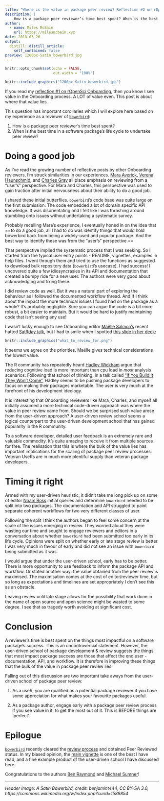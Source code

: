 ```yaml
---
title: "Where is the value in package peer review? Reflection #2 on rOpenSci Onboarding"
description: |
    How is a package peer reviewer’s time best spent? When is the best time in a software package’s life cycle to undertake peer review? A user-driven perspective.
author:
  - name: Miles McBain
    url: https://milesmcbain.xyz
date: 2018-03-26
output:
  distill::distill_article:
    self_contained: false
preview: 1200px-Satin_bowerbird.jpg 
---
```


```r
knitr::opts_chunk$set(echo = FALSE,
                      out.width = "100%")
```

```r
knitr::include_graphics("1200px-Satin_bowerbird.jpg")
```
If you read my [reflection #1 on rOpenSci Onboarding](https://milesmcbain.xyz/ropensci-onboarding1/), then you know I see value in the Onboarding process. A LOT of value even. This post is about where that value lies. 

This question has important corollaries which I will explore here based on my experience as a reviewer of [`bowerbird`](https://ropensci.github.io/bowerbird/index.html):

1. How is a package peer reviewer's time best spent?
2. When is the best time in a software package's life cycle to undertake peer review?


# Doing a good job

As I've read the growing number of reflective posts by other Onboarding reviewers, I'm struck similarities in our experiences. [Mara Averick](https://ropensci.org/blog/2017/08/22/first-package-review/), [Verena Haunschmid](https://ropensci.org/blog/2017/09/08/first-review-experiences/), and [Charles Gray](https://ropensci.org/blog/2018/03/13/ode-to-testing/) all place emphasis on reviewing from a "user's" perspective. For Mara and Charles, this perspective was used to gain traction after initial nervousness about their ability to do a good job.

I shared these initial butterflies. `bowerbird`'s code base was quite large on the first submission. The code embedded a lot of domain specific API knowledge. It was disorientating and I felt like I was thrashing around stumbling onto issues without undertaking a systematic survey.

Probably recalling Mara's experience, I eventually honed in on the idea that ==to do a good job, all I had to do was identify things that would hold bowerbird back from being a widely-used and popular package. And the best way to identify these was from the "user's" perspective.==

That perspective implied the systematic process that I was seeking. So I started from the typical user entry points - README, vignettes, examples in help files. I went through them and tried to use the functions as suggested to download bulk repository data (`bowerbird`'s usecase). I had success! I uncovered quite a few idiosyncrasies in its API and documentation that created a bumpy ride for a new user. The authors were very good about acknowledging and fixing these.

I did review code as well. But it was a natural part of exploring the behaviour as I followed the documented workflow thread. And If I think about the impact the more technical issues I found had on the package as a whole? It's probably negligible. Sure you can argue the code is a bit more robust, a bit easier to maintain. But it would be hard to justify maintaining code that isn't seeing any use!

I wasn't lucky enough to see Onboarding editor [Maëlle Salmon's](https://twitter.com/ma_salmon) recent hatted [SatRday talk](https://www.youtube.com/watch?v=v7yZ8SvKCwU), but I had to smile when I spotted [this slide in her deck](http://www.masalmon.eu/satrday_keynote/slides#21):

```r
knitr::include_graphics("what_to_review_for.png")
```

It seems we agree on the priorities. Maëlle gives technical considerations the lowest value. 

The R community has repeatedly heard [Hadley Wickham](https://twitter.com/hadleywickham) argue that reducing cognitive load is more important than cpu load in *most* analysis scenarios. Following that school of thinking, in a talk called ["If You Build it They Won't Come"](https://twitter.com/jennybryan/status/940701899249954816), Hadley seems to be pushing package developers to focus on making  their packages marketable. The user is very much at the forefront of his development ideology.

It is interesting that Onboarding reviewers like Mara, Charles, and myself all initially assumed a more technical code-driven approach was where the value in peer review came from. Should we be surprised such value arose from the user-driven approach? A user-driven review school seems a logical counterpart to the user-driven development school that has gained popularity in the R community. 

To a software developer, detailed user feedback is an extremely rare and valuable commodity. It's quite amazing to receive it from multiple sources for free. The realisation that this is where the bulk of the value lies has important implications for the scaling of package peer review processes: Veteran UseRs are in much more plentiful supply than veteran package developers.

# Timing it right 

Armed with my user-driven heuristic, it didn't take me long pick up on some of editor [Noam Ross](https://twitter.com/noamross) initial queries and determine  `bowerbird` needed to be split into two packages. The documentation and API struggled to paint separate coherent workflows for two very different classes of user.

Following the split I think the authors began to feel some concern at the scale of the issues emerging in review. They worried aloud they were wasting our time and sought to engage reviewers and editors in a conversation about whether `bowerbird` had been submitted too early in its life cycle. Opinions were split on whether early or late stage review is better. I was very much in favour of early and did not see an issue with `bowerbird` being submitted as it was.

I would argue that under the user-driven school, early has to be better. There is more opportunity to use feedback to inform the package API and workflow. Or stated another way: the value obtained from the peer review is maximised. The maximisation comes at the cost of editor/reviewer time, but so long as expectations and timelines are set appropriately I don't see this as an obstacle. 

Leaving review until late stage allows for the possibility that work done in the name of open source and open science might be wasted to some degree. I see that as tragedy worth avoiding at significant cost.

# Conclusion

A reviewer's time is best spent on the things most impactful on a software package's success. This is an uncontroversial statement. However, the user-driven school of package development & review suggests the things that most impact package success are those that affect the end user - documentation, API, and workflow. It is therefore in improving these things that the bulk of the value in package peer review lies.

Falling out of this discussion are two important take aways from the user-driven school of package peer review:

1. As a useR, you are qualified as a potential package reviewer if you have some appreciation for what makes your favourite packages useful.

2. As a package author, engage early with a package peer review process if you see value in it, to get the most out of it. This is BEFORE things are 'perfect'.

# Epilogue

[`bowerbird`](https://github.com/ropensci/bowerbird) recently cleared the [review process](https://github.com/ropensci/onboarding/issues/139) and obtained Peer Reviewed status. In my biased opinion, the [main vignette](https://ropensci.github.io/bowerbird/articles/bowerbird.html) is one of the best I have read, and a fine example product of the user-driven school I have discussed here. 

Congratulations to the authors [Ben Raymond](https://github.com/raymondben) and [Michael Sumner](https://github.com/mdsumner)!

-----
*Header Image: A Satin Bowerbird, credit: benjamint444, CC BY-SA 3.0, https://commons.wikimedia.org/w/index.php?curid=1588854*
